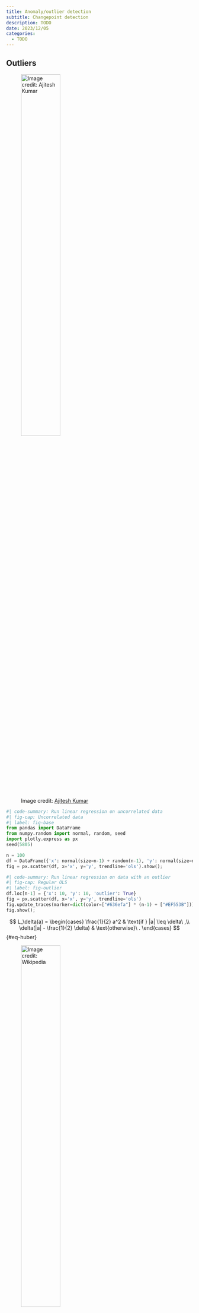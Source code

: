 ```yaml
---
title: Anomaly/outlier detection
subtitle: Changepoint detection
description: TODO
date: 2023/12/05
categories:
  - TODO
---
```

<!-- Detect anomaly/outlier behavior and the treatment techniques. -->


## Outliers

![Image credit: [Ajitesh Kumar](https://vitalflux.com/outlier-detection-techniques-in-python/)](https://i0.wp.com/vitalflux.com/wp-content/uploads/2023/05/Outlier-detection-Python-Machine-Learning.png){width=50%}

```python
#| code-summary: Run linear regression on uncorrelated data
#| fig-cap: Uncorrelated data
#| label: fig-base
from pandas import DataFrame
from numpy.random import normal, random, seed
import plotly.express as px
seed(5805)

n = 100
df = DataFrame({'x': normal(size=n-1) + random(n-1), 'y': normal(size=n-1)})
fig = px.scatter(df, x='x', y='y', trendline='ols').show();
```

```python
#| code-summary: Run linear regression on data with an outlier
#| fig-cap: Regular OLS
#| label: fig-outlier
df.loc[n-1] = {'x': 10, 'y': 10, 'outlier': True}
fig = px.scatter(df, x='x', y='y', trendline='ols')
fig.update_traces(marker=dict(color=["#636efa"] * (n-1) + ["#EF553B"]))
fig.show();
```

$$
L_\delta(a) = \begin{cases}
    \frac{1}{2} a^2 & \text{if } |a| \leq \delta\ ,\\
    \delta(|a| - \frac{1}{2} \delta) & \text{otherwise}\ .
\end{cases}
$$ {#eq-huber}

![Image credit: [Wikipedia](https://en.wikipedia.org/wiki/Huber_loss)](https://upload.wikimedia.org/wikipedia/commons/c/cc/Huber_loss.svg){width=50%}

```python
#| code-summary: Run linear regression with Huber loss
#| fig-cap: OLS with Huber loss
#| label: fig-huber
from numpy import linspace
import plotly.graph_objects as go
from sklearn.linear_model import HuberRegressor

fig = px.scatter(df, x='x', y='y')
fig.update_traces(marker=dict(color=["#636efa"] * (n-1) + ["#EF553B"]))
X = df['x'].values.reshape(-1, 1)
x_range = linspace(X.min(), X.max(), 100).reshape(-1, 1)
y = df['y']

model = HuberRegressor(epsilon=1)
model.fit(X, y)
y_fit = model.predict(x_range)
fig.add_traces(go.Scatter(x=x_range.squeeze(), y=y_fit,
    showlegend=False, line=dict(color="#636efa"))).show();
```


## Changepoint detection

```python
#| code-summary: Load and display the Nile dataset
#| fig-cap: Yearly volume of the Nile river at Aswan. A dam was built in 1898.
#| label: fig-nile
import statsmodels.api as sm
import plotly.express as px

# Time series data
nile = sm.datasets.get_rdataset("Nile").data
fig = px.line(nile, x="time", y="value")

# Ground truth change point
fig.add_vline(x=1899, line_width=2, line_dash="dash", line_color="black")
```

### CUSUM

@page_continuous_1954

MATLAB has a built-in [cusum](https://www.mathworks.com/help/signal/ref/cusum.html) function

```python
#| code-summary: A visual example of changepoint detection
#| fig-cap: Cumulative outcomes of flipping a coin with changing probabilities.
#| label: fig-coin
from numpy import concatenate, cumsum, mean

# Simulate coin flipping
n, t = [75, 25], 50
p0, p1 = 0.45, 0.75
coin = concatenate((random((n[0], t)) < p0, random((n[1], t)) < p1))
cumul = mean(cumsum(2*coin-1, axis=0), axis=1)

# Display accumulated counts
avg0 = (2*p0 - 1) * n[0]
avg1 = (2*p1 - 1) * n[1] + avg0
fig = px.scatter(y=cumul, labels={'x': 'Flip count', 'y': "Accumulated (Heads - Tails)"})
fig.add_traces(go.Scatter(x=[n[0],n[0]+n[1]], y=[avg0, avg1],
    mode="lines", name="Changed", line=dict(dash='dash')))
fig.add_traces(go.Scatter(x=[0,n[0]], y=[0, avg0], mode="lines", name="Original"))
```

$Z_n = (X_n - \bar{x}) / s$

$$
H_n = \max(0, H_{n-1} + Z_n - \omega)\ ,
$$ {#eq-cusum-h}
$$
L_n = \min(0, L_{n-1} + Z_n + \omega)\ ,
$$ {#eq-cusum-l}
where we set $H_0 = L_0 = 0$.

```python
#| code-summary: Implementation of the CUSUM algorithm
#| fig-cap: CUSUM control chart.
#| label: fig-cusum
import numpy as np

def cusum(X, lim=5, w=0, mean=None, std=None, plot=True):
    '''Detect changes in mean using the CUSUM test.

    ARGUMENTS:
    lim: number of standard deviations in drift to be detected.
    w: number of standard devitaions as damping coefficient.
    mean: expected mean or None to compute from 25 leading samples.
    std: expected standard deviation or None to compute from 25 leading samples.
    plot: whether to display a visualization.

    RETURNS:
    index of the first detected change or None.
    '''
    # Estimate mean and standard deviation
    if mean is None:
        mean = np.mean(X[:25])
    if std is None:
        std = np.mean(X[:25])
    Z = (X - mean) / std

    n = len(Z)
    H = np.zeros(n)
    L = np.zeros(n)
    for i, z in enumerate(Z):
        H[i] = max(0, H[i-1] + z - w)
        L[i] = min(0, L[i-1] + z + w)

    idx_H = np.argmax(np.append(H, lim) >= lim)
    idx_L = np.argmax(np.append(L, -lim) <= -lim)
    idx = min(idx_H, idx_L)

    if plot:
        fig = go.Figure()
        fig.add_traces(go.Scatter(y=H, name="Upper cumulative sum"))
        fig.add_traces(go.Scatter(y=L, name="Lower cumulative sum"))
        fig.add_hline(y=lim, line_dash='dash', line_color="#636efa")
        fig.add_hline(y=-lim, line_dash='dash', line_color="#EF553B")
        if idx < n:
            HL = H if idx_H <= idx_L else L
            fig.add_traces(go.Scatter(x=[idx], y=[HL[idx]],
                mode="markers", marker_symbol='circle-open', name="Changepoint",
                marker=dict(size=12, line_width=4, color='black')))
        fig.show()

    return idx if idx < n else None

change = cusum(nile['value'], lim=2)
print(f"Detected changepoint at year {nile['time'][change]}.")
```
